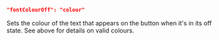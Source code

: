 ```json
"fontColourOff": "colour"
```
Sets the colour of the text that appears on the button when it's in its off state. See above for details on valid colours.
